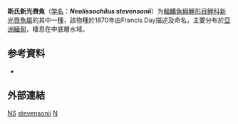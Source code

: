 {{Speciesbox
| name = 斯氏新光唇魚
| status = DD
| status_system = IUCN3.1
| image = 
| genus = Neolissochilus
| species = stevensonii
| authority = [[Day|Day]], 1870
| synonyms = *''Barbus stevensonii''<br><small>Day, 1870</small>
}}

'''斯氏新光唇魚'''（[[学名|学名]]：'''''Neolissochilus stevensonii'''''）为[[輻鰭魚綱|輻鰭魚綱]][[鯉形目|鯉形目]][[鲤科|鲤科]][[新光唇魚屬|新光唇魚屬]]的其中一[[種|種]]，該物種於1870年由Francis Day描述及命名，主要分布於[[亞洲|亞洲]][[緬甸|緬甸]]，棲息在中底層水域。

== 参考資料 ==
{{refbegin}}
*{{FishBase_species|genus=Neolissochilus|species=stevensonii|year=2011|month=12}}
{{refend}}

==外部連結==
{{refbegin}}
{{Wikispecies-inline|Neolissochilus stevensonii|斯氏新光唇魚}}
{{refend}}
{{Taxonbar|from=Q3762688}}

[[Category:IUCN红色名录数据缺乏物种|NS]]
[[Category:新光唇魚屬|stevensonii]]
[[Category:1870年描述的鱼类|N]]


{{鯉形目小作品}}